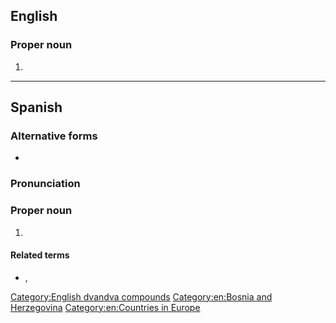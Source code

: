 {{also|Bósnia-Herzegóvina|Bosnia Hèrzègovina}}
==English==

===Proper noun===
{{en-proper noun}}

# {{alternative form of|en|Bosnia and Herzegovina}}

[[Category:English dvandva compounds]]
[[Category:en:Bosnia and Herzegovina]]
[[Category:en:Countries in Europe]]

----

==Spanish==
{{wikipedia|lang=es}}

===Alternative forms===
* {{alter|es|Bosnia y Herzegovina}}

===Pronunciation===
{{es-IPA}}

===Proper noun===
{{es-proper noun}}

# {{place|es|country|cont/Europe|t=Bosnia and Herzegovina}}

====Related terms====
* {{l|es|bosnioherzegovino}}, {{l|es|bosnioherzegovina}}

{{C|es|Bosnia and Herzegovina}}
